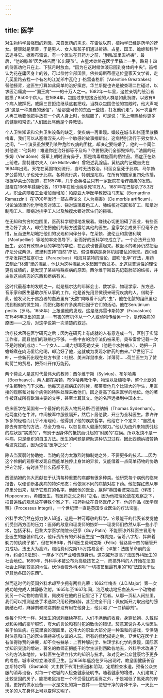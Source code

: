 ```yaml
---
---
---
```

title: 医学
---




对生物科学最强烈的刺激，来自医药的需求。在雷依以前，植物学已经是药学的婢女。健康就是至善，于是男人、女人和孩子们通过祈祷、占星、国王、蟾蜍和科学去追寻它。据奥布雷说，有一个医生在开药方之前，“到私室里去祈祷”，最后，“他的膝盖”因为祷告而“长出硬茧”。占星术始终在医学里插上一手，路易十四的侍医劝他只在上、下弦月时放血，“因为在这时候体液已回到身体的中央”。笛福认为花在庸医身上的钱，可以偿付全部国债。佛拉姆斯蒂德这位皇家天文学者，走几英里路去找一个有名的江湖郎中瓦伦丁·格雷查格斯（Valentine Greatrakes）替他捶背，这医生打算如此简单的治好瘰疬。华兰斯提也许是被查理二世碰过，以求医治瘰疬——“国王病”——的十万人之一。1682年一年里，这位亲切的统治者触摸了8500个病人。在1684年，包围过来想接近他的人群是如此拥挤，以致有6个病人被踩死。威廉三世拒绝继续这套把戏，当群众包围住他的宫殿时，他大声喊道“这是一种愚蠢的迷信”，“给那些可怜的东西一些钱，打发他们走”。另一次当有人再三地要他把手放在一个病人身上时，他屈服了，可是说：“愿上帝赐给你更多的健康和常识。”人们因此骂他是个异教徒。

个人卫生知识和公共卫生设备的缺乏，使疾病一再重现。娼妓在城市和帐篷里散播梅毒，我们可以从塞维涅夫人的一个敏感的故事推断出，这病特别流行于男女伶人之间，“一个演员虽然受到某种危险疾病的困扰，却决定要结婚了，他的一个同伴对他说：‘他妈的！难道你连治好都等不及吗？你要把我们全部毁掉的。’”法国的旺多姆（Vendǒme）将军上朝时没有鼻子，那是梅毒螺旋菌的牺牲品。癌症正在路上前进，蒙特维尔夫人（de Motteville）曾叙述乳腺癌。黄热病的记载首先在1694年出现。天花在英国特别流行，当时无法救治，玛丽女皇死于此病，马尔勃罗公爵的儿子也死于此病。各种流行病，特别是疟疾，在所有的国家里四处传播，根据华莱士的报道，在1657年，几乎全英格兰只有一家医院在治疗疟疾的发热。鼠疫在1665年蹂躏伦敦，1679年在维也纳杀死10万人，1681年在巴黎杀了8.3万人。职业病随着工业增加而增加：帕度亚大学医学教授拉马志尼（Bernardino Ramazzini）在1700年发行一部古典论文《人为病害》（De morbis artificum），讨论油漆里的化学物质对漆工、锑对玻璃着色工人、肺结核对石匠和矿工、眩晕对制陶工人、眼病对排字工人以及触摸水银对医生们的损害。

在无知和贫穷的包围里，医药科学缓慢地发展着。赚钱心切更阻碍了医业，有些医生治好了病人，却拒绝把他们的秘方透露给其他的医生。皇家学会成员不但毫不吝惜，反而更热切地把他们的发现和同伴分享。在莱顿、波伦亚和蒙彼利埃（Montpellier）等地的率先倡导下，新而好的医科学校成立了。一个合法开业的医生，必须有政府承认的学校的学位，在西欧也普遍起来。教医术的老师仍然把治疗法分成两派，波里利支持“自然”疗法，假设疾病是身体机械错乱的表现。西尔维于斯发挥巴拉塞尔士（Paracelsus）和海耳蒙特的理论，鼓吹“化学”疗法，用药去制止“体液”里的混乱，他认为这种混乱大多起因于酸过多。比这些普遍性的理论更有成绩的，是发现了某些特殊疾病的原因。西尔维于斯首先记载肺部的结核，并主张这些病态的东西和痨病有关。

这时代最基本的发明之一，就是福尔达的耶稣会士、数学家、物理学家、东方通、音乐家和医生基歇尔所从事的工作。他是首先用显微镜来研究疾病的人。借助于此，他发现死于疬疫者的血液里有“无数”肉眼看不见的“虫”，他在化脓的组织里也找到相似的微生物，而把化脓和许多疾病归因于它们的活动。他在Serutinium pestis（罗马，1658年）上报道他的发现，这是继弗雷卡斯特罗（Fracastoro）在1546年提出的意见——有害的有机体从一个人或动物传给另一个，是传染病的原因——之后，对这学说第一次清楚的叙述。

治疗技术落在医学研究之后；因为在研究上有成就的人有意连成一气，区别于实际工作者，而且他们的联络也不够。一些中古的治疗法仍被采用。奥布雷曾记载一次不是时候的成功：“一个女人……竭力想毒死她丈夫（他是个水肿病人），她把一只蟾蜍煮在肉汤里给他喝，却治好了他，这就成为发现水肿药的由来。”17世纪下半叶，一些新药出现在处方书里：吐根、美洲洋鼠李皮、洋薄荷……荷兰医生为了赞助荷兰的贸易，把茶叶开作万能药。

两个荷兰人是这时代最伟大的教师：西尔维于斯（Sylvius）、布尔哈弗（Boerhaave），两人都在莱顿，布尔哈弗教化学、物理以及植物学，整个北欧的学生都到他门下求教。他每天巡视病床的时候，都带着他几个比较大的学生，用直接的观察和对每个病例的特殊处理来教他们，因之提高了临床医学的地位。他的著作被译成所有欧洲主要的文字，甚至土耳其文。他的名声远播到中国本土。

临床医学在英国有一个最好的代表人物托马斯·西德纳姆（Thomas Sydenham）。他两度待在牛津。中间被军中服役隔开，然后卜居伦敦，开业为全科医生。靠许许多多的经验而几乎不用理论，他得到了他的疾病哲学，他给它下个定义：“自然用除去有害物的方法，尽全力奋斗，以恢复病人健康的努力。”他认为由外来物质引起的症状是“实质的”，有别于因身体的抵抗而引起的“附属的”症候。所以发烧不是一种病，只是组织的自卫方法。医生的问题是帮助这种防卫过程。因此西德纳姆赞扬希波克拉底，因为这位“医学之父”：

除去当衰弱时协助她、当她的努力太激烈时抑制她之外，不要更多的技艺……因为这个伶俐的观察者发现自然能单独停止身体的异状，又能借着一点简单药物的协助把它治好，有时甚至什么药都不用。



西德纳姆的伟大贡献在于认清每种重要的病都有很多种类。他研究每个病例的临床报告，以便诊断各疾病的特殊形态；他依照不同的病情对症下药。他把猩红热从麻疹里分出来，赋予它现在的名字。他因他的医业，赢得“英国希波克拉底（译按：Hippocrates，希腊医生，有医药之父之称）”之名，因为他把理论放在观察之下，把普遍性的观念放在特殊个案之下，把药物放在自然医疗之下。他的作品《医学观察》（Processus Integri），一个世纪里一直是英国专业医生的疗法宝鉴。

外科手术仍然在努力使人知道，这是一种可尊敬的科学。它最能干的代表者发觉他们受到两方面的压力：医师的敌意和理发师的嫉妒——理发师们依然从事一些小手术，包括牙科。巴黎大学医学院院长巴亭（Guy Patin）不能原谅外科医生冒用专业医生的服装和礼仪，他斥责所有的外科医生是“一群魔鬼，留着八字胡、挥舞着剃刀的纨绔子弟”。但在1686年，外科医生费利克斯（Félix）替路易十四的瘘管开刀成功，法王大为高兴，赐给费利克斯1.5万路易金币（译按：法国革命前的金币，约合20法郎）、一座乡下的产业和贵族身份。这次擢升提高了法国外科医生的社会地位。1699年，外科手术被公布为高级技艺之一，而搞外科的人开始在法国社会上得到较高的地位。伏尔泰管外科术叫“一切技艺里最有用的”和“法国优于世界其他各国的东西”。

然而这时代的英国外科术却至少拥有两样光荣：1662年梅杰（J.D.Major）第一次成功地完成人体静脉注射，1665年至1667年间，洛厄成功地把血液从一个动物输到另一个动物的血管里，佩皮斯在他的日记里记下了后者。从那一页私人闲扯里，我们可以推测这些手术通常只用轻微麻醉，甚至完全不用：佩皮斯开刀取出他的膀胱结石时，麻醉剂和防腐剂都没有用在他身上，他只喝了“一口镇静剂”。

像每个时代一样，对医生的讽刺继续存在。人们不满他的收费，身穿长袍、头戴假发和尖帽的豪华服饰，夸大的言论和有时犯的致命的错误。玻意耳说许多人怕医生甚于怕生病。在莫里哀的漫画里，这伟大的职业大部分是一种温和的游戏，专供随时注意和自己的医生保持亲切友谊的人玩。所有的标枪掷完之后，17世纪在医学上有值得称赞的进展，却不会被抹杀：上百种解剖学、生理学和化学的发现，国际医学知识交流的增进，著名的教师正把能干的学生派到西欧各地去，外科手术改进了它的方法和地位，专科医生在建立伟大的知识与技术，和对促进公众健康给予更多的考虑。城市政府立法改善卫生。当1656年瘟疫在罗马出现时，教皇国健康长官加斯特尔蒂（Gastaldi）大主教下令清扫街道和阴沟，定期检查水道，预备公众衣服的消毒设备，对每一个进城的人检查健康证明书。随着健康的增进，人们建筑了比较坚固的房子，能把老鼠挡在一个不受侵扰的距离之外，于是减低了黑死病的传播。更好的供水设备——水是文化的第一要件——使想干净的身体干净。一天比一天多的人在身体上可以变得文明了。